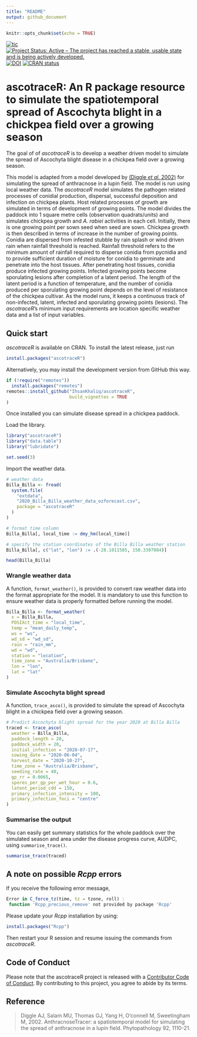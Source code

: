 ```yaml
---
title: "README"
output: github_document
---
```


```r
knitr::opts_chunk$set(echo = TRUE)
```

<!-- badges: start -->

[![tic](https://github.com/IhsanKhaliq/ascotraceR/workflows/tic/badge.svg?branch=master)](https://github.com/IhsanKhaliq/ascotraceR/actions) [![Project Status: Active – The project has reached a stable, usable state and is being actively developed.](https://www.repostatus.org/badges/latest/active.svg)](https://www.repostatus.org/#active) [![DOI](https://zenodo.org/badge/311562210.svg)](https://zenodo.org/badge/latestdoi/311562210) [![CRAN status](https://www.r-pkg.org/badges/version/ascotraceR)](https://CRAN.R-project.org/package=ascotraceR)

<!-- badges: end -->

# ascotraceR: An R package resource to simulate the spatiotemporal spread of Ascochyta blight in a chickpea field over a growing season

The goal of of *ascotraceR* is to develop a weather driven model to simulate the spread of Ascochyta blight disease in a chickpea field over a growing season.

This model is adapted from a model developed by [(Diggle *et al.* 2002)](https://doi.org/10.1094/PHYTO.2002.92.10.1110) for simulating the spread of anthracnose in a lupin field.
The model is run using local weather data.
The *ascotraceR* model simulates the pathogen related processes of conidial production, dispersal, successful deposition and infection on chickpea plants.
Host related processes of growth are simulated in terms of development of growing points.
The model divides the paddock into 1 square metre cells (observation quadrats/units) and simulates chickpea growth and *A. rabiei* activities in each cell.
Initially, there is one growing point per sown seed when seed are sown.
Chickpea growth is then described in terms of increase in the number of growing points.
Conidia are dispersed from infested stubble by rain splash or wind driven rain when rainfall threshold is reached.
Rainfall threshold refers to the minimum amount of rainfall required to disperse conidia from pycnidia and to provide sufficient duration of moisture for conidia to germinate and penetrate into the host tissues.
After penetrating host tissues, conidia produce infected growing points.
Infected growing points become sporulating lesions after completion of a latent period.
The length of the latent period is a function of temperature, and the number of conidia produced per sporulating growing point depends on the level of resistance of the chickpea cultivar.
As the model runs, it keeps a continuous track of non-infected, latent, infected and sporulating growing points (lesions).
The *ascotraceR*'s minimum input requirements are location specific weather data and a list of input variables.

## Quick start

*ascotraceR* is available on CRAN.
To install the latest release, just run

``` r
install.packages("ascotraceR")
```

Alternatively, you may install the development version from GitHub this way.

``` r
if (!require("remotes"))
  install.packages("remotes")
remotes::install_github("IhsanKhaliq/ascotraceR",
                        build_vignettes = TRUE
)
```

Once installed you can simulate disease spread in a chickpea paddock.

Load the library.

```r
library("ascotraceR")
library("data.table")
library("lubridate")

set.seed(3)
```

Import the weather data.

```r
# weather data
Billa_Billa <- fread(
  system.file(
    "extdata",
    "2020_Billa_Billa_weather_data_ozforecast.csv",
    package = "ascotraceR"
  )
)

# format time column
Billa_Billa[, local_time := dmy_hm(local_time)]

# specify the station coordinates of the Billa Billa weather station
Billa_Billa[, c("lat", "lon") := .(-28.1011505, 150.3307084)]

head(Billa_Billa)
```

### Wrangle weather data

A function, `format_weather()`, is provided to convert raw weather data into the format appropriate for the model.
It is mandatory to use this function to ensure weather data is properly formatted before running the model.

```r
Billa_Billa <- format_weather(
  x = Billa_Billa,
  POSIXct_time = "local_time",
  temp = "mean_daily_temp",
  ws = "ws",
  wd_sd = "wd_sd",
  rain = "rain_mm",
  wd = "wd",
  station = "location",
  time_zone = "Australia/Brisbane",
  lon = "lon",
  lat = "lat"
)
```

### Simulate Ascochyta blight spread

A function, `trace_asco()`, is provided to simulate the spread of Ascochyta blight in a chickpea field over a growing season.

```r
# Predict Ascochyta blight spread for the year 2020 at Billa Billa
traced <- trace_asco(
  weather = Billa_Billa,
  paddock_length = 20,
  paddock_width = 20,
  initial_infection = "2020-07-17",
  sowing_date = "2020-06-04",
  harvest_date = "2020-10-27",
  time_zone = "Australia/Brisbane",
  seeding_rate = 40,
  gp_rr = 0.0065,
  spores_per_gp_per_wet_hour = 0.6,
  latent_period_cdd = 150,
  primary_infection_intensity = 100,
  primary_infection_foci = "centre"
)
```

### Summarise the output

You can easily get summary statistics for the whole paddock over the simulated season and area under the disease progress curve, AUDPC, using `summarise_trace()`.

```r
summarise_trace(traced)
```

## A note on possible *Rcpp* errors

If you receive the following error message,

``` r
Error in C_force_tz(time, tz = tzone, roll) :
 function 'Rcpp_precious_remove' not provided by package 'Rcpp'
```

Please update your *Rcpp* installation by using:

``` r
install.packages("Rcpp")
```

Then restart your R session and resume issuing the commands from *ascotraceR*.

## Code of Conduct

Please note that the ascotraceR project is released with a [Contributor Code of Conduct](https://contributor-covenant.org/version/2/0/CODE_OF_CONDUCT.html).
By contributing to this project, you agree to abide by its terms.

## Reference

> Diggle AJ, Salam MU, Thomas GJ, Yang H, O'connell M, Sweetingham M, 2002.
> AnthracnoseTracer: a spatiotemporal model for simulating the spread of anthracnose in a lupin field.
> Phytopathology 92, 1110-21.
